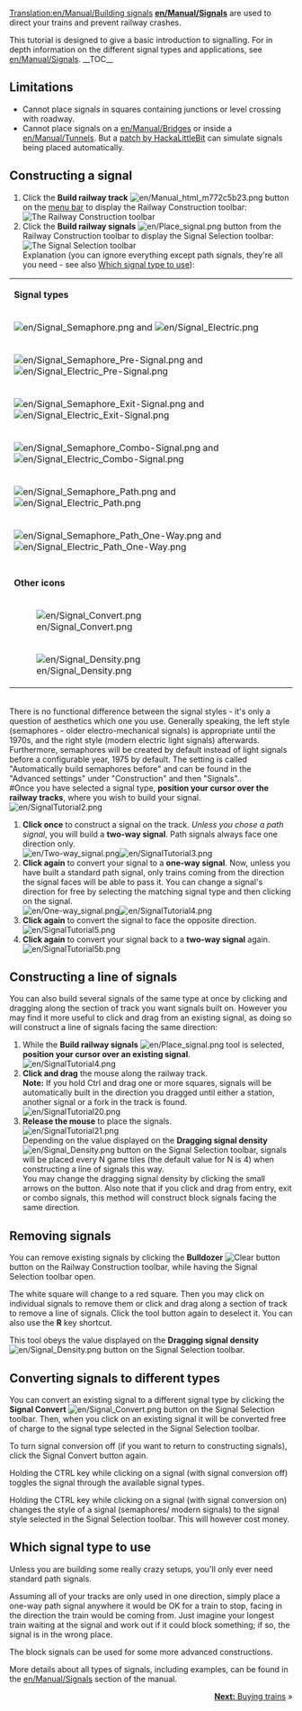 [[Translation:en/Manual/Building signals]]
{{en/Tutorial}}
'''[[en/Manual/Signals]]''' are used to direct your trains and prevent railway crashes.

This tutorial is designed to give a basic introduction to signalling. For in depth information on the different signal types and applications, see [[en/Manual/Signals]].
__TOC__
== Limitations ==
* Cannot place signals in squares containing junctions or level crossing with roadway.
* Cannot place signals on a [[en/Manual/Bridges]] or inside a [[en/Manual/Tunnels]]. But a [[en/HackaLittleBit/Tunnel Signals|patch by HackaLittleBit]] can simulate signals being placed automatically.

== Constructing a signal ==
#Click the '''Build railway track''' [[File:en/Manual html m772c5b23.png]] button on the [[en/Manual/Game interface#the-menu-bar|menu bar]] to display the Railway Construction toolbar:<br/>[[File:en/Railroad Construction.png|none|frame|The Railway Construction toolbar]]
#Click the '''Build railway signals''' [[File:en/Place signal.png]] button from the Railway Construction toolbar to display the Signal Selection toolbar:<br/>[[File:en/Signal Selection.png|none|frame|The Signal Selection toolbar]]<br/>Explanation (you can ignore everything except path signals, they're all you need - see also [[en/Manual/Building signals#which-signal-type-to-use|Which signal type to use]]):
{|
|-
|colspan=2|'''Signal types'''
|-
|[[File:en/Signal Semaphore.png]] and [[File:en/Signal Electric.png]]||[[en/Manual/Signals#block-signals|Block signal]]
|-
|[[File:en/Signal Semaphore Pre-Signal.png]] and [[File:en/Signal Electric Pre-Signal.png]]||[[en/Manual/Signals#entry-pre-signals|Entry pre-signal]]
|-
|[[File:en/Signal Semaphore Exit-Signal.png]] and [[File:en/Signal Electric Exit-Signal.png]]||[[en/Manual/Signals#exit-signals|Exit-signal]]
|-
|[[File:en/Signal Semaphore Combo-Signal.png]] and [[File:en/Signal Electric Combo-Signal.png]]||[[en/Manual/Signals#combo-signals|Combo-signal]]
|-
|[[File:en/Signal Semaphore Path.png]] and [[File:en/Signal Electric Path.png]]||[[en/Manual/Signals#path-signals|Standard path signal]] (can be passed in the reverse direction, and is ignored in that case)
|-
|[[File:en/Signal Semaphore Path One-Way.png]] and [[File:en/Signal Electric Path One-Way.png]]||[[en/Manual/Signals#path-signals|One-way path signal]] (can not be passed in the reverse direction)
|-
|-
|colspan=2|'''Other icons'''
|-
|[[File:en/Signal Convert.png]]|| Signal conversion tool - converts the signal type on the ''track'' to the one selected in the ''gui''. See [[en/Manual/Building signals#converting-signals-to-different-types|Building signals]]
|-
|[[File:en/Signal Density.png]]|| Signal density tool - sets how closely the signals are placed when auto build of signals are used. See [[en/Manual/Building signals#constructing-a-line-of-signals|Building signals]]
|}<br/>There is no functional difference between the signal styles - it's only a question of aesthetics which one you use. Generally speaking, the left style (semaphores - older electro-mechanical signals) is appropriate until the 1970s, and the right style (modern electric light signals) afterwards.<br/>Furthermore, semaphores will be created by default instead of light signals before a configurable year, 1975 by default. The setting is called "Automatically build semaphores before" and can be found in the "Advanced settings" under "Construction" and then "Signals"..<br/>
#Once you have selected a signal type, '''position your cursor over the railway tracks''', where you wish to build your signal.<br/>[[File:en/SignalTutorial2.png|none|frame]]
#'''Click once''' to construct a signal on the track. ''Unless you chose a path signal'', you will build a '''two-way signal'''. Path signals always face one direction only.<br/>[[File:en/Two-way signal.png|frame|left]][[File:en/SignalTutorial3.png|none|frame]]
#'''Click again''' to convert your signal to a '''one-way signal'''. Now, unless you have built a standard path signal, only trains coming from the direction the signal faces will be able to pass it. You can change a signal's direction for free by selecting the matching signal type and then clicking on the signal.<br/>[[File:en/One-way signal.png|frame|left]][[File:en/SignalTutorial4.png|none|frame]]
#'''Click again''' to convert the signal to face the opposite direction.<br/>[[File:en/SignalTutorial5.png|none|frame]]
#'''Click again''' to convert your signal back to a '''two-way signal''' again.<br/>[[File:en/SignalTutorial5b.png|none|frame]]

== Constructing a line of signals ==
You can also build several signals of the same type at once by clicking and dragging along the section of track you want signals built on. However you may find it more useful to click and drag from an existing signal, as doing so will construct a line of signals facing the same direction:
#While the '''Build railway signals''' [[File:en/Place signal.png]] tool is selected, '''position your cursor over an existing signal'''.<br/>[[File:en/SignalTutorial4.png|none|frame]]
#'''Click and drag''' the mouse along the railway track.<br/><b>Note:</b> If you hold Ctrl and drag one or more squares, signals will be automatically built in the direction you dragged until either a station, another signal or a fork in the track is found.<br/>[[File:en/SignalTutorial20.png|none|frame]]
#'''Release the mouse''' to place the signals.<br/>[[File:en/SignalTutorial21.png|none|frame]]<br/>Depending on the value displayed on the '''Dragging signal density''' [[File:en/Signal Density.png]] button on the Signal Selection toolbar, signals will be placed every N game tiles (the default value for N is 4) when constructing a line of signals this way.<br/>You may change the dragging signal density by clicking the small arrows on the button. Also note that if you click and drag from entry, exit or combo signals, this method will construct block signals facing the same direction.

== Removing signals ==
You can remove existing signals by clicking the '''Bulldozer''' [[File:en/Toggle clear active.png|Clear button]] button on the Railway Construction toolbar, while having the Signal Selection toolbar open.

The white square will change to a red square. Then you may click on individual signals to remove them or click and drag along a section of track to remove a line of signals. Click the tool button again to deselect it. You can also use the '''R''' key shortcut.

This tool obeys the value displayed on the '''Dragging signal density'''[[File:en/Signal Density.png]] button on the Signal Selection toolbar.

== Converting signals to different types ==
You can convert an existing signal to a different signal type by clicking the '''Signal Convert''' [[File:en/Signal Convert.png]] button on the Signal Selection toolbar. Then, when you click on an existing signal it will be converted free of charge to the signal type selected in the Signal Selection toolbar.

To turn signal conversion off (if you want to return to constructing signals), click the Signal Convert button again.

Holding the CTRL key while clicking on a signal (with signal conversion off) toggles the signal through the available signal types.

Holding the CTRL key while clicking on a signal (with signal conversion on) changes the style of a signal (semaphores/ modern signals) to the signal style selected in the Signal Selection toolbar. This will however cost money.

== Which signal type to use ==
Unless you are building some really crazy setups, you'll only ever need standard path signals.

Assuming all of your tracks are only used in one direction, simply place a one-way path signal anywhere it would be OK for a train to stop, facing in the direction the train would be coming from. Just imagine your longest train waiting at the signal and work out if it could block something; if so, the signal is in the wrong place.

The block signals can be used for some more advanced constructions.

More details about all types of signals, including examples, can be found in the [[en/Manual/Signals]] section of the manual.

<span style="float: right">[[en/Manual/Buying trains|'''Next:''' Buying trains]] &raquo;</span>